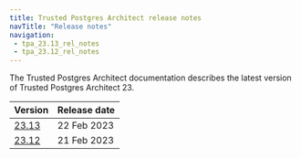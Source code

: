 ```yaml
---
title: Trusted Postgres Architect release notes
navTitle: "Release notes"
navigation:
 - tpa_23.13_rel_notes
 - tpa_23.12_rel_notes
---
```


The Trusted Postgres Architect documentation describes the latest version of Trusted Postgres Architect 23. 

| Version | Release date | 
| ------- | ------------ | 
| [23.13](tpa_23.13_rel_notes) | 22 Feb 2023  |
| [23.12](tpa_23.12_rel_notes) | 21 Feb 2023  |

